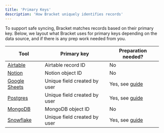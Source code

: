 ```yaml
---
title: 'Primary Keys'
description: 'How Bracket uniquely identifies records'
---
```


To support safe syncing, Bracket matches records based on their primary key. Below, we layout what Bracket uses for primary keys depending on the data source, and if there is any prep work needed from you. 

| Tool                                  | Primary key                            | Preparation needed? 
| --------------------------------      | -------------------------------------- | --------------------------------------
| [Airtable](/connecting/airtable)      | Airtable record ID                     | No
| [Notion](/connecting/notion)          | Notion object ID                       | No
| [Google Sheets](/connecting/gsheets)  | Unique field created by user           | Yes, see [guide](/connecting/gsheets_pkey)
| [Postgres](/connecting/postgres)      | Unique field created by user           | Yes, see [guide](/connecting/postgres_pkey)
| [MongoDB](/database/mongodb)          | MongoDB object ID                      | No
| [Snowflake](/database/snowflake)      | Unique field created by user           | Yes, see [guide](/connecting/snowflake_pkey)
